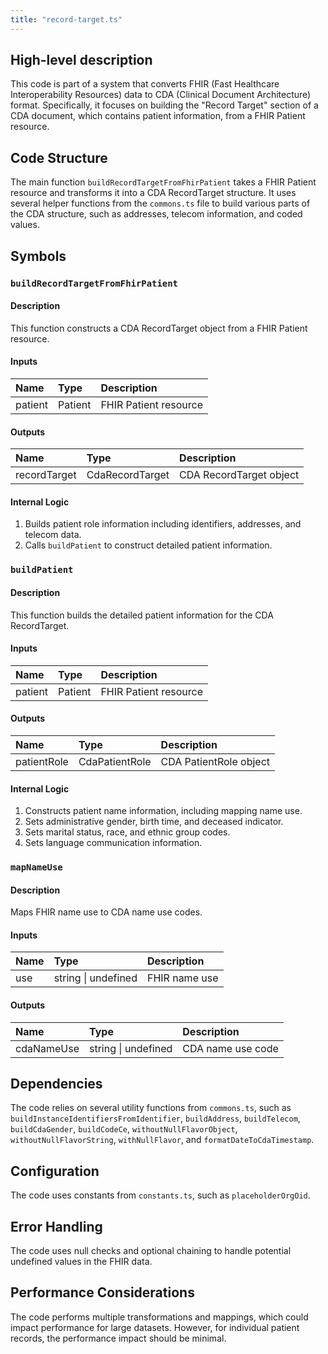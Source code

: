 ```yaml
---
title: "record-target.ts"
---
```


## High-level description
This code is part of a system that converts FHIR (Fast Healthcare Interoperability Resources) data to CDA (Clinical Document Architecture) format. Specifically, it focuses on building the "Record Target" section of a CDA document, which contains patient information, from a FHIR Patient resource.

## Code Structure
The main function `buildRecordTargetFromFhirPatient` takes a FHIR Patient resource and transforms it into a CDA RecordTarget structure. It uses several helper functions from the `commons.ts` file to build various parts of the CDA structure, such as addresses, telecom information, and coded values.

## Symbols

### `buildRecordTargetFromFhirPatient`
#### Description
This function constructs a CDA RecordTarget object from a FHIR Patient resource.

#### Inputs
| Name | Type | Description |
|:-----|:-----|:------------|
| patient | Patient | FHIR Patient resource |

#### Outputs
| Name | Type | Description |
|:-----|:-----|:------------|
| recordTarget | CdaRecordTarget | CDA RecordTarget object |

#### Internal Logic
1. Builds patient role information including identifiers, addresses, and telecom data.
2. Calls `buildPatient` to construct detailed patient information.

### `buildPatient`
#### Description
This function builds the detailed patient information for the CDA RecordTarget.

#### Inputs
| Name | Type | Description |
|:-----|:-----|:------------|
| patient | Patient | FHIR Patient resource |

#### Outputs
| Name | Type | Description |
|:-----|:-----|:------------|
| patientRole | CdaPatientRole | CDA PatientRole object |

#### Internal Logic
1. Constructs patient name information, including mapping name use.
2. Sets administrative gender, birth time, and deceased indicator.
3. Sets marital status, race, and ethnic group codes.
4. Sets language communication information.

### `mapNameUse`
#### Description
Maps FHIR name use to CDA name use codes.

#### Inputs
| Name | Type | Description |
|:-----|:-----|:------------|
| use | string \| undefined | FHIR name use |

#### Outputs
| Name | Type | Description |
|:-----|:-----|:------------|
| cdaNameUse | string \| undefined | CDA name use code |

## Dependencies
The code relies on several utility functions from `commons.ts`, such as `buildInstanceIdentifiersFromIdentifier`, `buildAddress`, `buildTelecom`, `buildCdaGender`, `buildCodeCe`, `withoutNullFlavorObject`, `withoutNullFlavorString`, `withNullFlavor`, and `formatDateToCdaTimestamp`.

## Configuration
The code uses constants from `constants.ts`, such as `placeholderOrgOid`.

## Error Handling
The code uses null checks and optional chaining to handle potential undefined values in the FHIR data.

## Performance Considerations
The code performs multiple transformations and mappings, which could impact performance for large datasets. However, for individual patient records, the performance impact should be minimal.